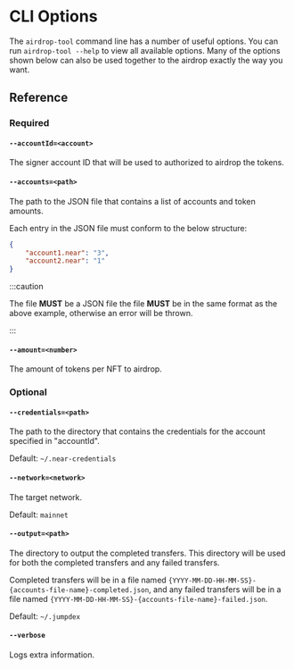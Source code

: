 
# CLI Options

The `airdrop-tool` command line has a number of useful options. You can run `airdrop-tool --help` to view all available options. Many of the options shown below can also be used together to the airdrop exactly the way you want.

## Reference

<TOCInline
  maxHeadingLevel={4}
  toc={toc}
/>

### Required

#### `--accountId=<account>`

The signer account ID that will be used to authorized to airdrop the tokens.

#### `--accounts=<path>`

The path to the JSON file that contains a list of accounts and token amounts.

Each entry in the JSON file must conform to the below structure:

```json
{
    "account1.near": "3",
    "account2.near": "1"
}
```

:::caution

The file **MUST** be a JSON file the file **MUST** be in the same format as the above example, otherwise an error will be thrown.

:::

#### `--amount=<number>`

The amount of tokens per NFT to airdrop.

### Optional

#### `--credentials=<path>`

The path to the directory that contains the credentials for the account specified in "accountId".

Default: `~/.near-credentials`

#### `--network=<network>`

The target network.

Default: `mainnet`

#### `--output=<path>`

The directory to output the completed transfers. This directory will be used for both the completed transfers and any failed transfers.

Completed transfers will be in a file named `{YYYY-MM-DD-HH-MM-SS}-{accounts-file-name}-completed.json`, and any failed transfers will be in a file named `{YYYY-MM-DD-HH-MM-SS}-{accounts-file-name}-failed.json`.

Default: `~/.jumpdex`

#### `--verbose`

Logs extra information.

